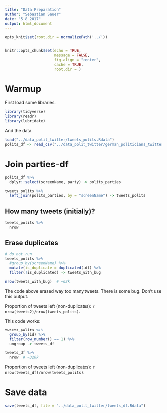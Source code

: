 ```yaml
---
title: "Data Preparation"
author: "Sebastian Sauer"
date: "5 8 2017"
output: html_document
---
```





```r

opts_knit$set(root.dir = normalizePath('../'))


knitr::opts_chunk$set(echo = TRUE,
                      message = FALSE,
                      fig.align = "center",
                      cache = TRUE,
                      root.dir = )
```



# Warmup


First load some libraries.

```r
library(tidyverse)
library(readr)
library(lubridate)
```


And the data.
```r
load("../data_polit_twitter/tweets_polits.Rdata")
polits_df <- read_csv("../data_polit_twitter/german_politicians_twitter.csv")
```





# Join parties-df 

```r
polits_df %>% 
  dplyr::select(screenName, party) -> polits_parties

tweets_polits %>% 
  left_join(polits_parties, by = "screenName") -> tweets_polits


```



## How many tweets (initially)?

```r
tweets_polits %>% 
  nrow
```





## Erase duplicates

```r

# do not run
tweets_polits %>% 
  #group_by(screenName) %>% 
  mutate(is_duplicate = duplicated(id)) %>% 
  filter(!is_duplicated) -> tweets_with_bug

nrow(tweets_with_bug)  # ~62k
```

The code above erased way too many tweets. There is some bug. Don't use this output.

Proportion of tweets left (non-duplicates): `r nrow(tweets2)/nrow(tweets_polits)`.

This code works:

```r
tweets_polits %>% 
  group_by(id) %>% 
  filter(row_number() == 1) %>% 
  ungroup -> tweets_df

tweets_df %>% 
  nrow  # ~320k
```

Proportion of tweets left (non-duplicates): `r nrow(tweets_df)/nrow(tweets_polits)`.




# Save data

```r
save(tweets_df, file = "../data_polit_twitter/tweets_df.Rdata")
```

